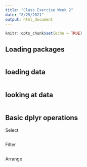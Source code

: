 ```yaml
---
title: "Class Exercise Week 2"
date: "8/25/2021"
output: html_document
---
```


```r
knitr::opts_chunk$set(echo = TRUE)
```

## Loading packages

```r

```

## loading data

```r

```

## looking at data

```r

```

## Basic dplyr operations

Select

```r

```

Filter

```r

```

Arrange

```r

```

